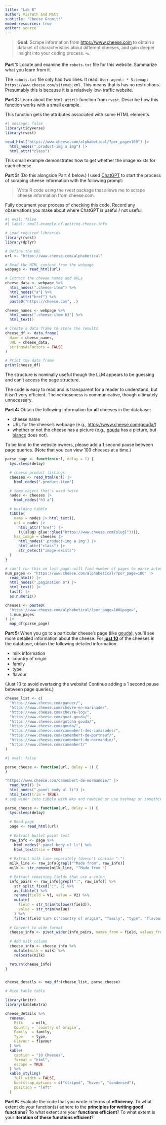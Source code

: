 ```yaml
---
title: "Lab 8"
author: Visruth and Matt
subtitle: "Cheese Gromit!"
embed-resources: true
editor: source
---
```


> **Goal:** Scrape information from <https://www.cheese.com> to obtain a dataset
> of characteristics about different cheeses, and gain deeper insight into your
> coding process. 🪤

**Part 1:** Locate and examine the `robots.txt` file for this website. Summarize
what you learn from it.

The `robots.txt` file only had two lines. It read: `User-agent: *
Sitemap: https://www.cheese.com/sitemap.xml`. This means that is has no restrictions. Presumably this is because it is a relatively low-traffic website.


**Part 2:** Learn about the `html_attr()` function from `rvest`. Describe how
this function works with a small example.

This function gets the attributes associated with some HTML elements.

```r
#| message: false
library(tidyverse)
library(rvest)

read_html("https://www.cheese.com/alphabetical/?per_page=100") |>
  html_nodes(".product-img a img") |>
  html_attr("class")
```

This small example demonstrates how to get whether the image exists for each cheese.

**Part 3:** (Do this alongside Part 4 below.) I 
used [ChatGPT](https://chat.openai.com/chat) to start the process of scraping
cheese information with the following prompt:

> Write R code using the rvest package that allows me to scrape cheese
> information from cheese.com.

Fully document your process of checking this code. Record any observations you
make about where ChatGPT is useful / not useful.

```r
#| eval: false
#| label: small-example-of-getting-cheese-info

# Load required libraries
library(rvest)
library(dplyr)

# Define the URL
url <- "https://www.cheese.com/alphabetical"

# Read the HTML content from the webpage
webpage <- read_html(url)

# Extract the cheese names and URLs
cheese_data <- webpage %>%
  html_nodes(".cheese-item") %>%
  html_nodes("a") %>%
  html_attr("href") %>%
  paste0("https://cheese.com", .)

cheese_names <- webpage %>%
  html_nodes(".cheese-item h3") %>%
  html_text()

# Create a data frame to store the results
cheese_df <- data.frame(
  Name = cheese_names,
  URL = cheese_data,
  stringsAsFactors = FALSE
)

# Print the data frame
print(cheese_df)
```

The structure is nominally useful though the LLM appears to be guessing and can't access the page structure.

The code is easy to read and is transparent for a reader to understand, but it isn't very efficient. The verboseness is communicative, though ultimately unnecessary.

**Part 4:** Obtain the following information for **all** cheeses in the
database:

-   cheese name
-   URL for the cheese's webpage (e.g., <https://www.cheese.com/gouda/>)
-   whether or not the cheese has a picture (e.g., 
[gouda](https://www.cheese.com/gouda/) has a picture, but 
[bianco](https://www.cheese.com/bianco/) does not).

To be kind to the website owners, please add a 1 second pause between page
queries. (Note that you can view 100 cheeses at a time.)

```r
parse_page <- function(url, delay = 1) {
  Sys.sleep(delay)

  # cheese product listings
  cheeses <- read_html(url) |>
    html_nodes(".product-item")

  # temp object that's used twice
  nodes <- cheeses |>
    html_nodes("h3 a")

  # building tibble
  tibble(
    name = nodes |> html_text(),
    url = nodes |>
      html_attr("href") |>
      (\(slug) glue::glue("https://www.cheese.com{slug}"))(),
    has_image = cheeses |>
      html_nodes(".product-img a img") |>
      html_attr("class") |>
      str_detect("image-exists")
  )
}
```

```r
# can't run this on last page--will find number of pages to parse automatically.
num_pages <- "https://www.cheese.com/alphabetical/?per_page=100" |>
  read_html() |>
  html_nodes(".pagination a") |>
  html_text() |>
  last() |>
  as.numeric()

cheeses <- paste0(
  "https://www.cheese.com/alphabetical/?per_page=100&page=",
  1:num_pages
) |>
  map_df(parse_page)
```

**Part 5:** When you go to a particular cheese's page (like 
[gouda](https://www.cheese.com/gouda/)), you'll see more detailed information
about the cheese. For [**just 10**]{.underline} of the cheeses in the database,
obtain the following detailed information:

-   milk information
-   country of origin
-   family
-   type
-   flavour

(Just 10 to avoid overtaxing the website! Continue adding a 1 second pause
between page queries.)

```r
cheese_list <- c(
  "https://www.cheese.com/paneer/",
  "https://www.cheese.com/chevre-en-marinade/",
  "https://www.cheese.com/chevre-log/",
  "https://www.cheese.com/goat-gouda/",
  "https://www.cheese.com/gotcha-gouda/",
  "https://www.cheese.com/gouda/",
  "https://www.cheese.com/camembert-des-camarades/",
  "https://www.cheese.com/camembert-de-portneuf/",
  "https://www.cheese.com/camembert-de-normandie/",
  "https://www.cheese.com/camembert/"
)
```

```r
#| eval: false

parse_cheese <- function(url, delay = 1) {
}

"https://www.cheese.com/camembert-de-normandie/" |>
  read_html() |>
  html_nodes(".panel-body ul li") |>
  html_text(trim = TRUE)
# sep wider into tibble with NAs and rowbind or use hashmap or something?
```

```r

parse_cheese <- function(url, delay = 1) {
  Sys.sleep(delay)
  
  # Read page
  page <- read_html(url)
  
  # Extract bullet point text
  raw_info <- page %>%
    html_nodes(".panel-body ul li") %>%
    html_text(trim = TRUE)
  
  # Extract milk line separately (doesn't contain ":")
  milk_line <- raw_info[grepl("^Made from", raw_info)]
  milk <- str_remove(milk_line, "^Made from ")

  # Extract remaining fields that use a colon
  info_pairs <- raw_info[grepl(":", raw_info)] %>%
    str_split_fixed(":", 2) %>%
    as_tibble() %>%
    rename(field = V1, value = V2) %>%
    mutate(
      field = str_trim(tolower(field)),
      value = str_trim(value)
    ) %>%
    filter(field %in% c("country of origin", "family", "type", "flavour"))
  
  # Convert to wide format
  cheese_info <- pivot_wider(info_pairs, names_from = field, values_from = value)
  
  # Add milk column
  cheese_info <- cheese_info %>%
    mutate(milk = milk) %>%
    relocate(milk)

  return(cheese_info)
}


cheese_details <- map_dfr(cheese_list, parse_cheese)

```
```r

# Nice kable table

library(knitr)
library(kableExtra)

cheese_details %>%
  rename(
    Milk    = milk,
    Country = `country of origin`,
    Family  = family,
    Type    = type,
    Flavour = flavour
  ) %>%
  kable(
    caption = "10 Cheeses",
    format = "html",
    escape = TRUE
  ) %>%
  kable_styling(
    full_width = FALSE,
    bootstrap_options = c("striped", "hover", "condensed"),
    position = "left"
  )

```
**Part 6:** Evaluate the code that you wrote in terms of **efficiency**. To
what extent do your function(s) adhere to the **principles for writing good functions**?
To what extent are your **functions efficient**? To what extent is your 
**iteration of these functions efficient**? 


